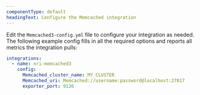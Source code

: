 ```yaml
---
componentType: default
headingText: Configure the Memcached integration 
---
```


Edit the `Memcached3-config.yml` file to configure your integration as needed. The following example config fills in all the required options and reports all metrics the integration pulls:

```yml
integrations:
  - name: nri-memcached3
    config:
      Memcached_cluster_name: MY_CLUSTER
      Memcached_uri: Memcached://username:password@localhost:27017
      exporter_port: 9126
```